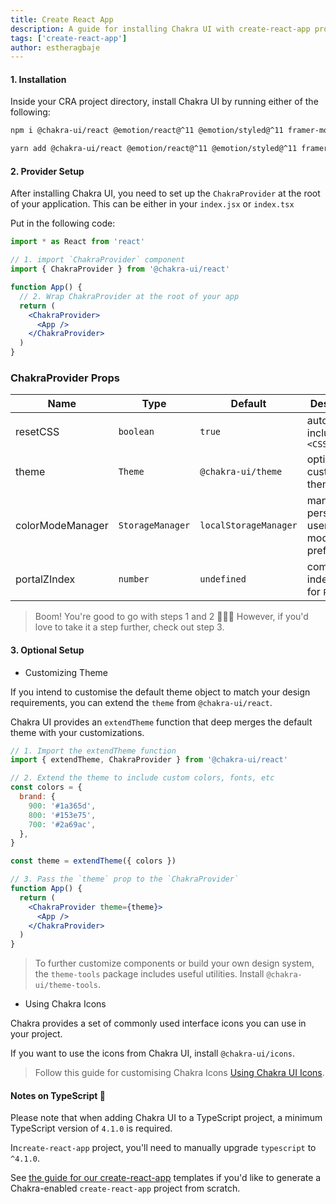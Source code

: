 ```yaml
---
title: Create React App
description: A guide for installing Chakra UI with create-react-app projects
tags: ['create-react-app']
author: estheragbaje
---
```


#### 1. Installation

Inside your CRA project directory, install Chakra UI by running either of the
following:

```bash
npm i @chakra-ui/react @emotion/react@^11 @emotion/styled@^11 framer-motion@^4
```

```bash
yarn add @chakra-ui/react @emotion/react@^11 @emotion/styled@^11 framer-motion@^4
```

#### 2. Provider Setup

After installing Chakra UI, you need to set up the `ChakraProvider` at the root
of your application. This can be either in your `index.jsx` or `index.tsx`

Put in the following code:

```jsx live=false
import * as React from 'react'

// 1. import `ChakraProvider` component
import { ChakraProvider } from '@chakra-ui/react'

function App() {
  // 2. Wrap ChakraProvider at the root of your app
  return (
    <ChakraProvider>
      <App />
    </ChakraProvider>
  )
}
```

### ChakraProvider Props

| Name             | Type             | Default               | Description                                         |
| ---------------- | ---------------- | --------------------- | --------------------------------------------------- |
| resetCSS         | `boolean`        | `true`                | automatically includes `<CSSReset />`               |
| theme            | `Theme`          | `@chakra-ui/theme`    | optional custom theme                               |
| colorModeManager | `StorageManager` | `localStorageManager` | manager to persist a users color mode preference in |
| portalZIndex     | `number`         | `undefined`           | common z-index to use for `Portal`                  |

> Boom! You're good to go with steps 1 and 2 🚀🚀🚀 However, if you'd love to
> take it a step further, check out step 3.

#### 3. Optional Setup

- Customizing Theme

If you intend to customise the default theme object to match your design
requirements, you can extend the `theme` from `@chakra-ui/react`.

Chakra UI provides an `extendTheme` function that deep merges the default theme
with your customizations.

```jsx live=false
// 1. Import the extendTheme function
import { extendTheme, ChakraProvider } from '@chakra-ui/react'

// 2. Extend the theme to include custom colors, fonts, etc
const colors = {
  brand: {
    900: '#1a365d',
    800: '#153e75',
    700: '#2a69ac',
  },
}

const theme = extendTheme({ colors })

// 3. Pass the `theme` prop to the `ChakraProvider`
function App() {
  return (
    <ChakraProvider theme={theme}>
      <App />
    </ChakraProvider>
  )
}
```

> To further customize components or build your own design system, the
> `theme-tools` package includes useful utilities. Install
> `@chakra-ui/theme-tools`.

- Using Chakra Icons

Chakra provides a set of commonly used interface icons you can use in your
project.

If you want to use the icons from Chakra UI, install `@chakra-ui/icons`.

> Follow this guide for customising Chakra Icons
> [Using Chakra UI Icons](/docs/media-and-icons/icon).

#### Notes on TypeScript 🚨

Please note that when adding Chakra UI to a TypeScript project, a minimum
TypeScript version of `4.1.0` is required.

In`create-react-app` project, you'll need to manually upgrade `typescript` to
`^4.1.0`.

See [the guide for our create-react-app](/guides/integrations/with-cra)
templates if you'd like to generate a Chakra-enabled `create-react-app` project
from scratch.
